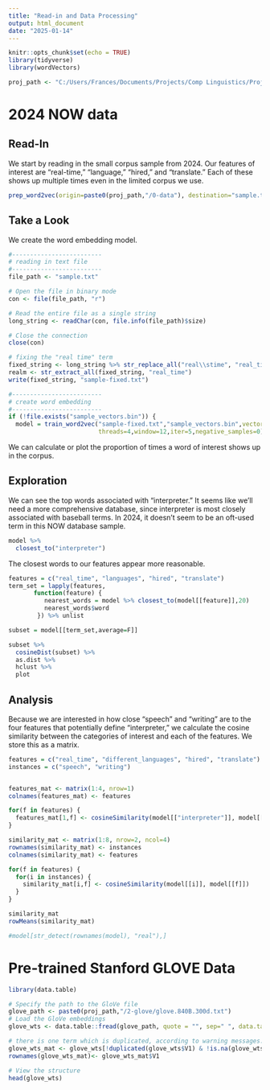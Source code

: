 ```yaml
---
title: "Read-in and Data Processing"
output: html_document
date: "2025-01-14"
---
```


```r
knitr::opts_chunk$set(echo = TRUE)
library(tidyverse)
library(wordVectors)

proj_path <- "C:/Users/Frances/Documents/Projects/Comp Linguistics/Projects/word_embed_test"
```

# 2024 NOW data

## Read-In

We start by reading in the small corpus sample from 2024. Our features of interest are "real-time," "language," "hired," and "translate." Each of these shows up multiple times even in the limited corpus we use. 


```r
prep_word2vec(origin=paste0(proj_path,"/0-data"), destination="sample.txt", lowercase = T, bundle_ngrams=2)
```

## Take a Look

We create the word embedding model. 

```r
#-------------------------
# reading in text file
#-------------------------
file_path <- "sample.txt"

# Open the file in binary mode
con <- file(file_path, "r")

# Read the entire file as a single string
long_string <- readChar(con, file.info(file_path)$size)

# Close the connection
close(con)

# fixing the "real time" term
fixed_string <- long_string %>% str_replace_all("real\\stime", "real_time")
realm <- str_extract_all(fixed_string, "real_time")
write(fixed_string, "sample-fixed.txt")

#-------------------------
# create word embedding
#-------------------------
if (!file.exists("sample_vectors.bin")) {
  model = train_word2vec("sample-fixed.txt","sample_vectors.bin",vectors=150,
                         threads=4,window=12,iter=5,negative_samples=0)} else model = read.vectors("C:/Users/Frances/Documents/Projects/Comp Linguistics/Projects/word_embed_test/1-scripts/sample_vectors.bin")
```

We can calculate or plot the proportion of times a word of interest shows up in the corpus.

## Exploration

We can see the top words associated with "interpreter." It seems like we'll need a more comprehensive database, since interpreter is most closely associated with baseball terms. In 2024, it doesn't seem to be an oft-used term in this NOW database sample.

```r
model %>%
  closest_to("interpreter")
```

The closest words to our features appear more reasonable.

```r
features = c("real_time", "languages", "hired", "translate")
term_set = lapply(features, 
       function(feature) {
          nearest_words = model %>% closest_to(model[[feature]],20)
          nearest_words$word
        }) %>% unlist

subset = model[[term_set,average=F]]

subset %>%
  cosineDist(subset) %>% 
  as.dist %>%
  hclust %>%
  plot
```

## Analysis

Because we are interested in how close "speech" and "writing" are to the four features that potentially define "interpreter," we calculate the cosine similarity between the categories of interest and each of the features. We store this as a matrix. 

```r
features = c("real_time", "different_languages", "hired", "translate")
instances = c("speech", "writing")


features_mat <- matrix(1:4, nrow=1)
colnames(features_mat) <- features

for(f in features) {
  features_mat[1,f] <- cosineSimilarity(model[["interpreter"]], model[[f]])
}

similarity_mat <- matrix(1:8, nrow=2, ncol=4)
rownames(similarity_mat) <- instances
colnames(similarity_mat) <- features

for(f in features) {
  for(i in instances) {
    similarity_mat[i,f] <- cosineSimilarity(model[[i]], model[[f]])
  }
}

similarity_mat
rowMeans(similarity_mat)

#model[str_detect(rownames(model), "real"),]
```

# Pre-trained Stanford GLOVE Data

```r
library(data.table)

# Specify the path to the GloVe file
glove_path <- paste0(proj_path,"/2-glove/glove.840B.300d.txt") 
# Load the GloVe embeddings
glove_wts <- data.table::fread(glove_path, quote = "", sep=" ", data.table = FALSE) 

# there is one term which is duplicated, according to warning messages. So I take the first to get rid of that duplicate which probably doesn't matter.
glove_wts_mat <- glove_wts[!duplicated(glove_wts$V1) & !is.na(glove_wts$V1),]
rownames(glove_wts_mat)<- glove_wts_mat$V1

# View the structure
head(glove_wts)
```